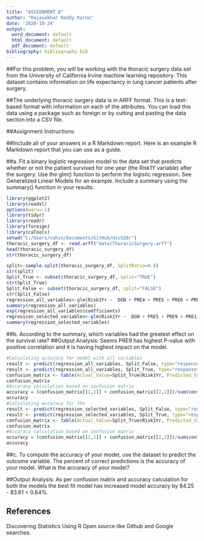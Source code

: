 ```yaml
---
title: "ASSIGNMENT 8"
author: "Rajasekhar Reddy Karna"
date: '2020-10-24'
output:
  word_document: default
  html_document: default
  pdf_document: default
bibliography: bibliography.bib
---
```

##For this problem, you will be working with the thoracic surgery data set from the University of California Irvine machine learning repository. This dataset contains information on life expectancy in lung cancer patients after surgery.

##The underlying thoracic surgery data is in ARFF format. This is a text-based format with information on each of the attributes. You can load this data using a package such as foreign or by cutting and pasting the data section into a CSV file.

##Assignment Instructions:

##Include all of your answers in a R Markdown report. Here is an example R Markdown report that you can use as a guide.

##a. Fit a binary logistic regression model to the data set that predicts whether or not the patient survived for one year (the Risk1Y variable) after the surgery. Use the glm() function to perform the logistic regression. See Generalized Linear Models for an example. Include a summary using the summary() function in your results.

```r
library(ggplot2)
library(readxl)
options(warn=-1)
library(tidyr)
library(readr)
library(foreign)
library(caTools)
setwd("C:/Users/vahin/Documents/GitHub/dsc520/")
thoracic_surgery_df <- read.arff("data/ThoraricSurgery.arff")
head(thoracic_surgery_df)
str(thoracic_surgery_df)

split<-sample.split(thoracic_surgery_df, SplitRatio=0.8)
str(split)
Split_True <- subset(thoracic_surgery_df, split="TRUE")
str(Split_True)
Split_False <- subset(thoracic_surgery_df, split="FALSE")
str(Split_False)
regression_all_variables<-glm(Risk1Yr ~  DGN + PRE4 + PRE5 + PRE6 + PRE7 + PRE8 + PRE9 + PRE10 +PRE14+ PRE11 + PRE17 + PRE19 + PRE25 + PRE30 + PRE32 + AGE, data = train, family = "binomial")
summary(regression_all_variables)
exp(regression_all_variables$coefficients)
regression_selected_variables<-glm(Risk1Yr ~  DGN + PRE5 + PRE9 + PRE11 + PRE14+ PRE17 + PRE30, data = train, family = "binomial")
summary(regression_selected_variables)
```

##b. According to the summary, which variables had the greatest effect on the survival rate?
##Output Analysis: Seems PRE9 has highest P-value with positive correlation and it is having highest impact on the model.


```r
#Calculating accuracy for model with all variables
result <- predict(regression_all_variables, Split_False, type="response")
result <- predict(regression_all_variables, Split_True, type="response")
confusion_matrix <- table(Actual_Value=Split_True$Risk1Yr, Predicted_Value= result >0.5)
confusion_matrix
#Accuracy calculation based on confusion matrix
accuracy = (confusion_matrix[[1,1]] + confusion_matrix[[2,2]])/sum(confusion_matrix) * 100
accuracy
#Calculating accuracy for the 
result <- predict(regression_selected_variables, Split_False, type="response")
result <- predict(regression_selected_variables, Split_True, type="response")
confusion_matrix <- table(Actual_Value=Split_True$Risk1Yr, Predicted_Value= result >0.5)
confusion_matrix
#Accuracy calculation based on confusion matrix
accuracy = (confusion_matrix[[1,1]] + confusion_matrix[[2,2]])/sum(confusion_matrix) * 100
accuracy
```

##c. To compute the accuracy of your model, use the dataset to predict the outcome variable. The percent of correct predictions is the accuracy of your model. What is the accuracy of your model?

##Output Analysis: As per confusion matrix and accuracy calculation for both the models the best fit model has increased model accuracy by 84.25 - 83.61 = 0.64%. 

## References
Discovering Statistics Using R
Open source like Github and Google searches.